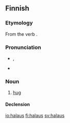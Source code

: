 ==Finnish==
{{Finnish index|h|a}}

===Etymology===
From the verb {{term|halata}}.

===Pronunciation===
* {{IPA|[ˈhɑlɑus]|lang=fi}}, {{X-SAMPA|["hAlAus]}}
* {{hyphenation|ha|laus}}

===Noun===
{{wikipedia|Halaaminen|lang=fi}}
{{infl|fi|noun}}

# [[hug]]

====Declension====
{{fi-decl-seos|halau}}

[[io:halaus]]
[[fi:halaus]]
[[sv:halaus]]